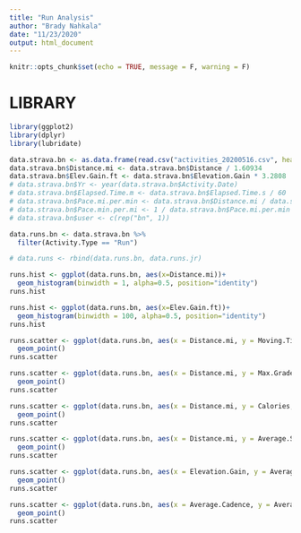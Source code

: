 ```yaml
---
title: "Run Analysis"
author: "Brady Nahkala"
date: "11/23/2020"
output: html_document
---
```


```r
knitr::opts_chunk$set(echo = TRUE, message = F, warning = F)
```

# LIBRARY 

```r
library(ggplot2)
library(dplyr)
library(lubridate)
```

```r
data.strava.bn <- as.data.frame(read.csv("activities_20200516.csv", header=TRUE, sep=","))
data.strava.bn$Distance.mi <- data.strava.bn$Distance / 1.60934
data.strava.bn$Elev.Gain.ft <- data.strava.bn$Elevation.Gain * 3.2808
# data.strava.bn$Yr <- year(data.strava.bn$Activity.Date)
# data.strava.bn$Elapsed.Time.m <- data.strava.bn$Elapsed.Time.s / 60
# data.strava.bn$Pace.mi.per.min <- data.strava.bn$Distance.mi / data.strava.bn$Elapsed.Time.m
# data.strava.bn$Pace.min.per.mi <- 1 / data.strava.bn$Pace.mi.per.min
# data.strava.bn$user <- c(rep("bn", 1))

data.runs.bn <- data.strava.bn %>%
  filter(Activity.Type == "Run")

# data.runs <- rbind(data.runs.bn, data.runs.jr)
```


```r
runs.hist <- ggplot(data.runs.bn, aes(x=Distance.mi))+
  geom_histogram(binwidth = 1, alpha=0.5, position="identity")
runs.hist
```

```r
runs.hist <- ggplot(data.runs.bn, aes(x=Elev.Gain.ft))+
  geom_histogram(binwidth = 100, alpha=0.5, position="identity")
runs.hist
```

```r
runs.scatter <- ggplot(data.runs.bn, aes(x = Distance.mi, y = Moving.Time))+
  geom_point()
runs.scatter
```

```r
runs.scatter <- ggplot(data.runs.bn, aes(x = Distance.mi, y = Max.Grade))+
  geom_point()
runs.scatter
```

```r
runs.scatter <- ggplot(data.runs.bn, aes(x = Distance.mi, y = Calories, color=Athlete.Weight))+
  geom_point()
runs.scatter
```


```r
runs.scatter <- ggplot(data.runs.bn, aes(x = Distance.mi, y = Average.Speed))+
  geom_point()
runs.scatter
```

```r
runs.scatter <- ggplot(data.runs.bn, aes(x = Elevation.Gain, y = Average.Speed))+
  geom_point()
runs.scatter
```

```r
runs.scatter <- ggplot(data.runs.bn, aes(x = Average.Cadence, y = Average.Speed))+
  geom_point()
runs.scatter
```

